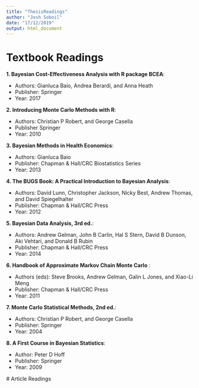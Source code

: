 ```yaml
---
title: "ThesisReadings"
author: "Josh Soboil"
date: "17/12/2019"
output: html_document
---
```


# Textbook Readings

**1. Bayesian Cost-Effectiveness Analysis with R package BCEA**:

 - Authors: Gianluca Baio, Andrea Berardi, and Anna Heath
 - Publisher: Springer
 - Year: 2017
 
 **2. Introducing Monte Carlo Methods with R**:
 
 - Authors: Christian P Robert, and George Casella
 - Publisher Springer
 - Year: 2010
 
 **3. Bayesian Methods in Health Economics**:
 
 - Authors: Gianluca Baio
 - Publisher: Chapman & Hall/CRC Biostatistics Series
 - Year: 2013
 
 **4. The BUGS Book: A Practical Introduction to Bayesian Analysis**:
 
 - Authors: David Lunn, Christopher Jackson, Nicky Best, Andrew Thomas, and David Spiegelhalter
 - Publisher: Chapman & Hall/CRC Press
 - Year: 2012
 
 **5. Bayesian Data Analysis, 3rd ed.**:
 
 - Authors: Andrew Gelman, John B Carlin, Hal S Stern, David B Dunson, Aki Vehtari, and Donald
            B Rubin
- Publisher: Chapman & Hall/CRC Press
- Year: 2014

**6. Handbook of Approximate Markov Chain Monte Carlo **:

- Authors (eds): Steve Brooks, Andrew Gelman, Galin L Jones, and Xiao-Li Meng
- Publisher: Chapman & Hall/CRC Press
- Year: 2011

**7. Monte Carlo Statistical Methods, 2nd ed.**:

- Authors: Christian P Robert, and George Casella
- Publisher: Springer
- Year: 2004

**8. A First Course in Bayesian Statistics**:

- Author: Peter D Hoff
- Publisher: Springer
- Year: 2009

 # Article Readings